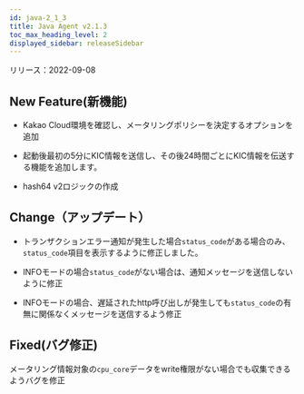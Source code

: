 ```yaml
---
id: java-2_1_3
title: Java Agent v2.1.3
toc_max_heading_level: 2
displayed_sidebar: releaseSidebar
---
```



リリース：2022-09-08

## New Feature(新機能)

-   Kakao Cloud環境を確認し、メータリングポリシーを決定するオプションを追加

-   起動後最初の5分にKIC情報を送信し、その後24時間ごとにKIC情報を伝送する機能を追加します。

-   hash64 v2ロジックの作成

## Change（アップデート）

-   トランザクションエラー通知が発生した場合`status_code`がある場合のみ、`status_code`項目を表示するように修正しました。

-   INFOモードの場合`status_code`がない場合は、通知メッセージを送信しないように修正

-   INFOモードの場合、遅延されたhttp呼び出しが発生しても`status_code`の有無に関係なくメッセージを送信するよう修正

## Fixed(バグ修正)

メータリング情報対象の`cpu_core`データをwrite権限がない場合でも収集できるようバグを修正
